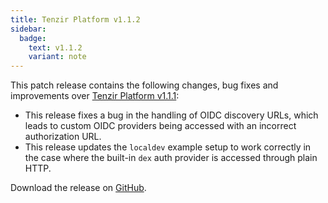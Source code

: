 ```yaml
---
title: Tenzir Platform v1.1.2
sidebar:
  badge:
    text: v1.1.2
    variant: note
---
```


This patch release contains the following changes, bug fixes and improvements
over [Tenzir Platform
v1.1.1](https://github.com/tenzir/platform/releases/tag/v1.1.1):

* This release fixes a bug in the handling of OIDC discovery URLs, which leads
  to custom OIDC providers being accessed with an incorrect authorization URL.
* This release updates the `localdev` example setup to work correctly in the
  case where the built-in `dex` auth provider is accessed through plain HTTP.

Download the release on [GitHub](https://github.com/tenzir/platform/releases/tag/v1.1.2).
